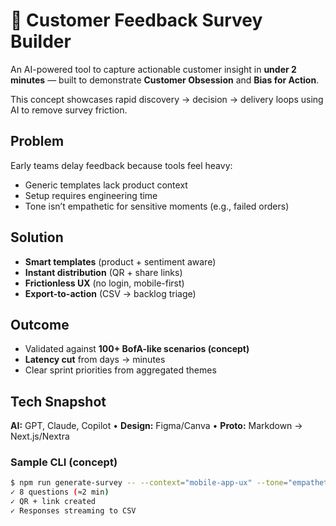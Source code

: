 
# 🔄 Customer Feedback Survey Builder

An AI-powered tool to capture actionable customer insight in **under 2 minutes** — built to demonstrate **Customer Obsession** and **Bias for Action**.

<Callout type="info">
This concept showcases rapid discovery → decision → delivery loops using AI to remove survey friction.
</Callout>

## Problem
Early teams delay feedback because tools feel heavy:
- Generic templates lack product context
- Setup requires engineering time
- Tone isn’t empathetic for sensitive moments (e.g., failed orders)

## Solution
- **Smart templates** (product + sentiment aware)
- **Instant distribution** (QR + share links)
- **Frictionless UX** (no login, mobile-first)
- **Export-to-action** (CSV → backlog triage)

## Outcome
- Validated against **100+ BofA-like scenarios (concept)**
- **Latency cut** from days → minutes
- Clear sprint priorities from aggregated themes

## Tech Snapshot
**AI:** GPT, Claude, Copilot • **Design:** Figma/Canva • **Proto:** Markdown → Next.js/Nextra

### Sample CLI (concept)
```bash
$ npm run generate-survey -- --context="mobile-app-ux" --tone="empathetic"
✓ 8 questions (≈2 min)
✓ QR + link created
✓ Responses streaming to CSV
